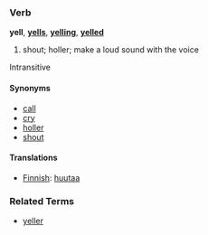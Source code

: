 ===Verb===
'''yell''', '''[[yells]]''', '''[[yelling]]''', '''[[yelled]]'''

# shout; holler; make a loud sound with the voice

Intransitive

====Synonyms====
*[[call]]
*[[cry]]
*[[holler]]
*[[shout]]

====Translations====
*[[Finnish]]: [[huutaa]]

===Related Terms===
*[[yeller]]